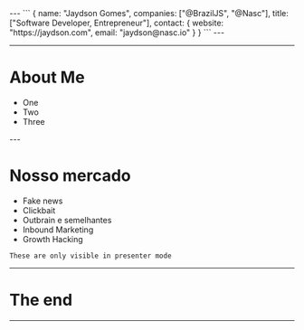 
<Head>
  <title>Falhamos! Precisamos re-descentralizar a Web!</title>
    <meta name="description" content="Desenvolvimento de Software (JavaScript), devaneios e outras coisas" />
    <meta name="author" content="Jaydson Gomes" />
    <link rel="apple-touch-icon" href="https://jaydson.com//img/apple-touch-icon.png" />
    <link rel="icon" href="https://jaydson.com/img/favicon.ico" />
</Head>

<Cover />
---
```
{
    name: "Jaydson Gomes",
    companies: ["@BrazilJS", "@Nasc"],
    title: ["Software Developer, Entrepreneur"],
    contact: {
        website: "https://jaydson.com",
        email: "jaydson@nasc.io"
    }
}
```
---

<RehabCounter />

---
# About Me
<ul>
  <Appear>
    <li>One</li>
    <li>Two</li>
    <li>Three</li>
  </Appear>
</ul>
---

# Nosso mercado
<ul>
  <Appear>
    <li>Fake news</li>
    <li>Clickbait</li>
    <li>Outbrain e semelhantes</li>
    <li>Inbound Marketing</li>
    <li>Growth Hacking</li>
  </Appear>
</ul>

```notes
These are only visible in presenter mode
```
---
# The end
---